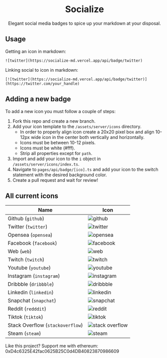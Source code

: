 
<MainContainer>

<h1 align="center">Socialize</h1>

<IconDisplay />

<p align="center">
  Elegant social media badges to spice up your markdown at your disposal.
</p>

<h2 id="usage">Usage</h2>

Getting an icon in markdown:

```
![twitter](https://socialize-md.vercel.app/api/badge/twitter)
```

Linking social to icon in markdown:

```
[![twitter](https://socialize-md.vercel.app/api/badge/twitter)](https://twitter.com/your_handle)
```

<h2 id="adding-a-new-badge">Adding a new badge</h2>

To add a new icon you must follow a couple of steps:

1. Fork this repo and create a new branch.
2. Add your icon template to the `/assets/server/icons` directory.
   - In order to properly align icon create a 20x20 pixel box and align 10-12px wide icon in the center both vertically and horizontally.
   - Icons must be between 10-12 pixels.
   - Icons must be white (#fff).
   - Strip all properties except for `path`.
3. Import and add your icon to the `i` object in `/assets/server/icons/index.ts`.
4. Navigate to `pages/api/badge/[ico].ts` and add your icon to the switch statement with the desired background color.
5. Create a pull request and wait for review!

<h2 id="all-current-icons">All current icons</h2>

| Name                             | Icon                                                                       |
| -------------------------------- | -------------------------------------------------------------------------- |
| Github (`github`)                | ![github](https://socialize-md.vercel.app/api/badge/github)                |
| Twitter (`twitter`)              | ![twitter](https://socialize-md.vercel.app/api/badge/twitter)              |
| Opensea (`opensea`)              | ![opensea](https://socialize-md.vercel.app/api/badge/opensea)              |
| Facebook (`facebook`)            | ![facebook](https://socialize-md.vercel.app/api/badge/facebook)            |
| Web (`web`)                      | ![web](https://socialize-md.vercel.app/api/badge/web)                      |
| Twitch (`twitch`)                | ![twitch](https://socialize-md.vercel.app/api/badge/twitch)                |
| Youtube (`youtube`)              | ![youtube](https://socialize-md.vercel.app/api/badge/youtube)              |
| Instagram (`instagram`)          | ![instagram](https://socialize-md.vercel.app/api/badge/instagram)          |
| Dribbble (`dribbble`)            | ![dribbble](https://socialize-md.vercel.app/api/badge/dribbble)            |
| Linkedin (`linkedin`)            | ![linkedin](https://socialize-md.vercel.app/api/badge/linkedin)            |
| Snapchat (`snapchat`)            | ![snapchat](https://socialize-md.vercel.app/api/badge/snapchat)            |
| Reddit (`redddit`)               | ![reddit](https://socialize-md.vercel.app/api/badge/reddit)                |
| Tiktok (`tiktok`)                | ![tiktok](https://socialize-md.vercel.app/api/badge/tiktok)                |
| Stack Overflow (`stackoverflow`) | ![stack overflow](https://socialize-md.vercel.app/api/badge/stackoverflow) |
| Steam (`steam`)                  | ![steam](https://socialize-md.vercel.app/api/badge/steam)                  |

Like this project? Support me with ethereum:
0xD4c6325E42fac0625B25C0d4DB40823870986609

</MainContainer>
